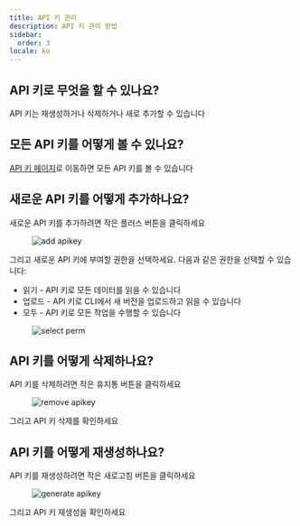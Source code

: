 ```yaml
---
title: API 키 관리
description: API 키 관리 방법
sidebar:
  order: 3
locale: ko
---
```


## API 키로 무엇을 할 수 있나요?

API 키는 재생성하거나 삭제하거나 새로 추가할 수 있습니다

## 모든 API 키를 어떻게 볼 수 있나요?

[API 키 페이지](https://web.capgo.app/dashboard/apikeys/)로 이동하면 모든 API 키를 볼 수 있습니다

## 새로운 API 키를 어떻게 추가하나요?

새로운 API 키를 추가하려면 작은 플러스 버튼을 클릭하세요

<figure><img src="/apikeys-add.webp" alt="add apikey" /><figcaption></figcaption></figure>

그리고 새로운 API 키에 부여할 권한을 선택하세요. 다음과 같은 권한을 선택할 수 있습니다:

 - 읽기 - API 키로 모든 데이터를 읽을 수 있습니다
 - 업로드 - API 키로 CLI에서 새 버전을 업로드하고 읽을 수 있습니다
 - 모두 - API 키로 모든 작업을 수행할 수 있습니다

<figure><img src="/apikeys-select-perm.webp" alt="select perm" /><figcaption></figcaption></figure>

## API 키를 어떻게 삭제하나요?

API 키를 삭제하려면 작은 휴지통 버튼을 클릭하세요

<figure><img src="/apikeys-remove.webp" alt="remove apikey" /><figcaption></figcaption></figure>

그리고 API 키 삭제를 확인하세요

## API 키를 어떻게 재생성하나요?

API 키를 재생성하려면 작은 새로고침 버튼을 클릭하세요

<figure><img src="/apikeys-regenerate.webp" alt="generate apikey" /><figcaption></figcaption></figure>

그리고 API 키 재생성을 확인하세요